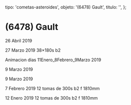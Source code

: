 
  tipo: 'cometas-asteroides',
  objeto: '(6478) Gault',
  titulo: '',
};

# (6478) Gault

<Imagen
  src="registro/6478-gault_20190426_9_6478-gault_20190426_i88.jpg"
  fecha="20190426"
/>

 26 Abril 2019

<Imagen
  src="registro/6478-gault_20190327_8_6478-gault_20190327_i88.jpg"
  fecha="20190327"
/>

 27 Marzo 2019 38×180s b2

<Imagen
  src="registro/6478-gault_20190309_7_11enero_8febrero_9marzo.gif"
  fecha="20190309"
/>

 Animacion dias 11Enero_8Febrero_9Marzo 2019

<Imagen
  src="registro/6478-gault_20190309_6_6478-gault_20190209_i88.jpg"
  fecha="20190309"
/>

 9 Marzo 2019

<Imagen
  src="registro/6478-gault_20190309_5_6478-gault._20190209_i88.jpg"
  fecha="20190309"
/>

 9 Marzo 2019

<Imagen
  src="registro/6478-gault_20190208_4_6478_20190208_i88.jpg"
  fecha="20190208"
/>

<Imagen
  src="registro/6478-gault_20190207_3_6478_re_20190208_i88.jpg"
  fecha="20190207"
/>

 7 Febrero 2019 12 tomas de 300s b2 f 1810mm

<Imagen
  src="registro/6478-gault_20190111_2_6478-gault_20190111_i88.jpg"
  fecha="20190111"
/>

<Imagen
  src="registro/6478-gault_20190112_1_6478-gault_com_20190111_i88.jpg"
  fecha="20190112"
/>

 12 Enero 2019 12 tomas de 300s b2 f 1810mm